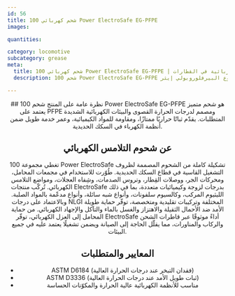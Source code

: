 ```yaml
---
id: 56
title: شحم كهربائي 100 Power ElectroSafe EG-PFPE
images:

quantities:

category: locomotive
subcategory: grease
meta:
  title: شحم كهربائي 100 Power ElectroSafe EG-PFPE | شحم كهربائي فائق للمحركات والقِطع الكهربائية في القطارات
  description: شحم 100 Power ElectroSafe EG-PFPE هو شحم عالي الأداء من نوع البيرفلوروبولي إيثر (PFPE) مخصص للأنظمة الكهربائية في القاطرات. يوفّر ثباتًا حراريًا استثنائيًا، ومقاومة كيميائية عالية، وعمر خدمة طويل في درجات الحرارة القصوى والبيئات الكهربائية الصعبة. يلبي معايير ASTM D6184 وASTM D3336 لضمان أداء موثوق في الأنظمة الكهربائية عالية الحرارة والمكوّنات الحديدية الحساسة.

---
```


<Header>
  ## نظرة عامة على المنتج
  شحم 100 Power ElectroSafe EG-PFPE هو شحم متميز يعتمد على PFPE ومصمم لدرجات الحرارة القصوى والبيئات الكهربائية الشديدة المتطلبات. يقدّم ثباتًا حراريًا ممتازًا، ومقاومة للمواد الكيميائية، وعمر خدمة طويل ضمن أنظمة الكهرباء في السكك الحديدية.

  ## عن شحوم التلامس الكهربائي
  تغطي مجموعة 100 Power ElectroSafe تشكيلة كاملة من الشحوم المصممة لظروف التشغيل القاسية في قطاع السكك الحديدية. طُوّرت للاستخدام في مجمعات المحامل، ومحركات الجر، ووصلات القِطار، وتروس الصدمات، وشِفاه العجلات، ومواضع التلامس الكهربائي. تُركّب منتجات ElectroSafe بدرجات لزوجة وكيميائيات متعددة، بما في ذلك الليثيوم المركب، وكالسيوم سلفونات، وأنواع شبه سائلة، وأنواع مدعّمة بالمواد الصلبة. وبالاعتماد على درجات NLGI المختلفة وتركيبات تقليدية ومتخصصة، توفّر حماية طويلة الأمد ضد الأحمال الثقيلة والاهتزاز والغسل بالماء والتآكل والإجهاد الكهربائي. من حماية المحامل إلى العزل الكهربائي، توفّر ElectroSafe أداءً موثوقًا عبر قاطرات الشحن والركاب والمناورات، مما يقلّل الحاجة إلى الصيانة ويضمن تشغيلًا يعتمد عليه في جميع البيئات.

  ## المعايير والمتطلبات
  - ASTM D6184 (فقدان التبخر عند درجات الحرارة العالية)
  - ASTM D3336 (ثبات طويل الأمد عند درجات الحرارة العالية)
  - مناسب للأنظمة الكهربائية عالية الحرارة والمكوّنات الحساسة

</Header>
